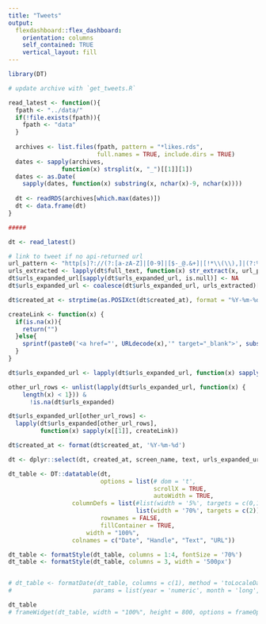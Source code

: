 ```yaml
---
title: "Tweets"
output: 
  flexdashboard::flex_dashboard:
    orientation: columns
    self_contained: TRUE
    vertical_layout: fill
---
```


```r
library(DT)
```


```r
# update archive with `get_tweets.R`

read_latest <- function(){
  fpath <- "../data/"
  if(!file.exists(fpath)){
    fpath <- "data"
  }
  
  archives <- list.files(fpath, pattern = "*likes.rds", 
                         full.names = TRUE, include.dirs = TRUE)
  dates <- sapply(archives, 
               function(x) strsplit(x, "_")[[1]][1])
  dates <- as.Date(
    sapply(dates, function(x) substring(x, nchar(x)-9, nchar(x))))
    
  dt <- readRDS(archives[which.max(dates)])
  dt <- data.frame(dt)
}

#####

dt <- read_latest()

# link to tweet if no api-returned url
url_pattern <- "http[s]?://(?:[a-zA-Z]|[0-9]|[$-_@.&+]|[!*\\(\\),]|(?:%[0-9a-fA-F][0-9a-fA-F]))+"
urls_extracted <- lapply(dt$full_text, function(x) str_extract(x, url_pattern))
dt$urls_expanded_url[sapply(dt$urls_expanded_url, is.null)] <- NA
dt$urls_expanded_url <- coalesce(dt$urls_expanded_url, urls_extracted)[1000]

dt$created_at <- strptime(as.POSIXct(dt$created_at), format = "%Y-%m-%d")

createLink <- function(x) {
  if(is.na(x)){
    return("")
  }else{
    sprintf(paste0('<a href="', URLdecode(x),'" target="_blank">', substr(x, 1, 25) ,'</a>'))
  }
}

dt$urls_expanded_url <- lapply(dt$urls_expanded_url, function(x) sapply(x, createLink))

other_url_rows <- unlist(lapply(dt$urls_expanded_url, function(x) { 
    length(x) < 1})) & 
      !is.na(dt$urls_expanded)

dt$urls_expanded_url[other_url_rows] <- 
  lapply(dt$urls_expanded[other_url_rows], 
         function(x) sapply(x[[1]], createLink))

dt$created_at <- format(dt$created_at, '%Y-%m-%d')

dt <- dplyr::select(dt, created_at, screen_name, text, urls_expanded_url)

dt_table <- DT::datatable(dt, 
                          options = list(# dom = 't',
                                         scrollX = TRUE,
                                         autoWidth = TRUE,
                  columnDefs = list(#list(width = '5%', targets = c(0,1,3)), 
                                    list(width = '70%', targets = c(2)))), 
                          rownames = FALSE,
                          fillContainer = TRUE,
                      width = "100%", 
                  colnames = c("Date", "Handle", "Text", "URL"))

dt_table <- formatStyle(dt_table, columns = 1:4, fontSize = '70%')
dt_table <- formatStyle(dt_table, columns = 3, width = '500px')


# dt_table <- formatDate(dt_table, columns = c(1), method = 'toLocaleDateString', 
#                       params = list(year = 'numeric', month = 'long', day = 'numeric'))

dt_table
# frameWidget(dt_table, width = "100%", height = 800, options = frameOptions(allowfullscreen = TRUE))

```
